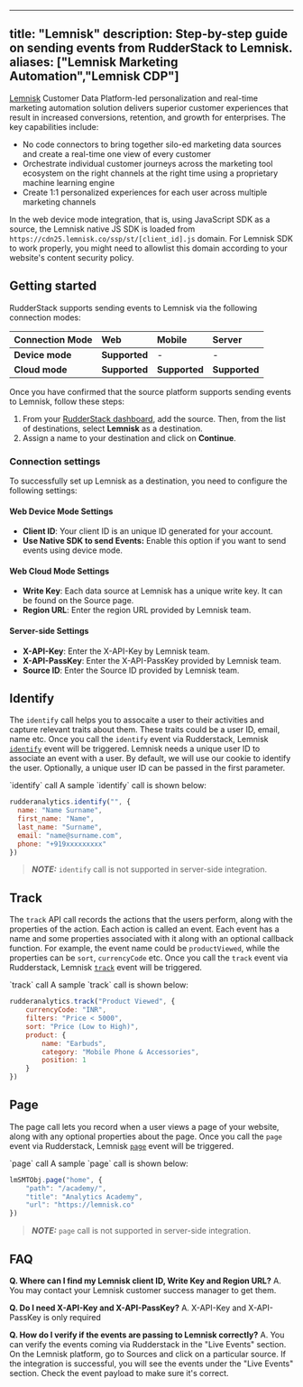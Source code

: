 
---
title: "Lemnisk"
description: Step-by-step guide on sending events from RudderStack to Lemnisk.
aliases: ["Lemnisk Marketing Automation","Lemnisk CDP"]
---

[Lemnisk](https://lemnisk.co) Customer Data Platform-led personalization and real-time marketing automation solution delivers superior customer experiences that result in increased conversions, retention, and growth for enterprises. The key capabilities include:
* No code connectors to bring together silo-ed marketing data sources and create a real-time one view of every customer
* Orchestrate individual customer journeys across the marketing tool ecosystem on the right channels at the right time using a proprietary machine learning engine
* Create 1:1 personalized experiences for each user across multiple marketing channels

<div class="infoBlock">
In the web device mode integration, that is, using <Link to="/sources/event-streams/sdks/rudderstack-javascript-sdk">JavaScript SDK</Link> as a source, the Lemnisk native JS SDK is loaded from <code class="inline-code">https://cdn25.lemnisk.co/ssp/st/[client_id].js</code> domain. For Lemnisk SDK to work properly, you might need to <Link to="/sources/event-streams/sdks/rudderstack-javascript-sdk/load-js-sdk/#allowlist-destination-domain">allowlist this domain</Link> according to your website's content security policy.
</div>

## Getting started

RudderStack supports sending events to Lemnisk via the following <Link to="/destinations/rudderstack-connection-modes/">connection modes</Link>:

| **Connection Mode** | **Web**       | **Mobile**    | **Server**    |
| :------------------ | :------------ | :------------ | :------------ |
| **Device mode**     | **Supported** | -             | -             |
| **Cloud mode**      | **Supported** | **Supported** | **Supported** |


Once you have confirmed that the source platform supports sending events to Lemnisk, follow these steps:

1. From your [RudderStack dashboard](https://app.rudderstack.com/), add the source. Then, from the list of destinations, select **Lemnisk** as a destination.
2. Assign a name to your destination and click on **Continue**.

### Connection settings

To successfully set up Lemnisk as a destination, you need to configure the following settings:

#### Web Device Mode Settings
* **Client ID**: Your client ID is an unique ID generated for your account.
* **Use Native SDK to send Events:** Enable this option if you want to send events using device mode.

#### Web Cloud Mode Settings
* **Write Key**: Each data source at Lemnisk has a unique write key. It can be found on the Source page.
* **Region URL**: Enter the region URL provided by Lemnisk team.

#### Server-side Settings
* **X-API-Key**: Enter the X-API-Key by Lemnisk team.
* **X-API-PassKey**: Enter the X-API-PassKey provided by Lemnisk team.
* **Source ID**: Enter the Source ID provided by Lemnisk team.

## Identify
The `identify` call helps you to assocaite a user to their activities and capture relevant traits about them. These traits could be a user ID, email, name etc. Once you call the `identify` event via Rudderstack, Lemnisk [`identify`](https://lemnisk.gitbook.io/lemnisk-platform-documentation/events/identify) event will be triggered. Lemnisk needs a unique user ID to associate an event with a user. By default, we will use our cookie to identify the user. Optionally, a unique user ID can be passed in the first parameter.
<Link to="/event-spec/standard-events/identify/">`identify`</Link> call
A sample `identify` call is shown below:

```javascript
rudderanalytics.identify("", {
  name: "Name Surname",
  first_name: "Name",
  last_name: "Surname",
  email: "name@surname.com",
  phone: "+919xxxxxxxxx"
})
```
> **_NOTE:_**  `identify` call is not supported in server-side integration.

## Track
The `track` API call records the actions that the users perform, along with the properties of the action. Each action is called an event. Each event has a name and some properties associated with it along with an optional callback function. For example, the event name could be `productViewed`, while the properties can be `sort`, `currencyCode` etc. Once you call the `track` event via Rudderstack, Lemnisk [`track`](https://lemnisk.gitbook.io/lemnisk-platform-documentation/events/track) event will be triggered.
<Link to="/event-spec/standard-events/track/">`track`</Link> call
A sample `track` call is shown below:

```javascript
rudderanalytics.track("Product Viewed", {
    currencyCode: "INR",
    filters: "Price < 5000",
    sort: "Price (Low to High)",
    product: {
        name: "Earbuds",
        category: "Mobile Phone & Accessories",
        position: 1
    }
})
```

## Page
The page call lets you record when a user views a page of your website, along with any optional properties about the page. Once you call the `page` event via Rudderstack, Lemnisk [`page`](https://lemnisk.gitbook.io/lemnisk-platform-documentation/events/page) event will be triggered.
<Link to="/event-spec/standard-events/page/">`page`</Link> call
A sample `page` call is shown below:

```javascript
lmSMTObj.page("home", {
	"path": "/academy/",
	"title": "Analytics Academy",
	"url": "https://lemnisk.co"
})
```
> **_NOTE:_** `page` call is not supported in server-side integration.

## FAQ
**Q. Where can I find my Lemnisk client ID, Write Key and Region URL?**
A. You may contact your Lemnisk customer success manager to get them.

**Q. Do I need X-API-Key and X-API-PassKey?**
A. X-API-Key and X-API-PassKey is only required

**Q. How do I verify if the events are passing to Lemnisk correctly?**
A. You can verify the events coming via Rudderstack in the "Live Events" section. On the Lemnisk platform, go to Sources and click on a particular source. If the integration is successful, you will see the events under the "Live Events" section. Check the event payload to make sure it's correct.